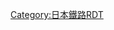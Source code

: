 {{Routemap|inline=<includeonly>yes</includeonly>|title=飯坂線|title-bg=#87ceeb|title-color=white|map=
\\\STR\hSTR~~ ~~[[東北本線]] / [[東北新幹線]]
uexSTR+r\\\STR\hSTR~~ ~~←''{{link-ja|飯坂東線|福島交通飯坂東線}}''
uexKBHFe!~HUBaq\uexKBHFa!~HUBlg\\STR\hSTR~~ ~~''福島站前 / 福島（I）''
\uexSTR!~HUBlf\KBHFa!~HUBq\BHF!~HUBq\hBHF!~HUBeq~~0.0~~'''[[福島站 (福島縣)|福島]]'''（II）
\uexSTR!~POINTERg@fq\STR\STR\hSTR~~ ~~''舊線''~~-1942
\uexBHF\STR\STR\hSTR~~ ~~''榮町''
\uexBHF\STR\STR\hSTR~~ ~~''西町''
\uexSTR\STR\STR\hABZgl~~ ~~[[山形新幹線]]→
\uexSTR\STR\ABZgl\hKRZ~~ ~~[[奧羽本線]]→
\uexBHF\BHF\STR\hSTR~~0.6~~'''[[曾根田站|曾根田]]'''
\uexBHF\STR\STR\hSTR~~ ~~''兵庫田''
hSTRq\uxmKRZh\KRZh\KRZh\hSTRr~~ ~~←東北新幹線
uexBHF\BHF\STR~~1.4~~'''[[美術館圖書館前站|美術館圖書館前]]'''~~（''森合''）
uexSTRl\emABZg+r\STR
STRq\STRq\KRZo\STRr\~~ ~~←東北本線、[[阿武隈急行線]]
eBHF~~(2.5)~~''道下''~~-1935以後
BHF~~2.7~~'''[[岩代清水站|岩代清水]]'''
BHF~~3.0~~'''[[泉站 (福島市)|泉]]'''
hKRZWae~~ ~~{{link-ja|松川 (福島縣)|松川 (福島県)|松川}}
BHF~~3.7~~'''[[上松川站|上松川]]'''
eBHF~~(4.1)~~''成出''~~-1942
BHF~~4.2~~'''[[笹谷站|笹谷]]'''
BHF~~5.1~~'''[[櫻水站|櫻水]]'''~~（''前谷地''）
hKRZWae~~ ~~{{link-ja|八反田川|八反田川}}
eBHF~~(5.4)~~''佐場野古屋''~~-1942
SKRZ-Au~~ ~~[[東北自動車道]]
BHF~~6.2~~'''[[平野站 (福島縣)|平野]]'''
eBHF~~ ~~''石堂''~~-1942以後
BHF~~7.4~~'''[[醫王寺前站|醫王寺前]]'''
eBHF~~(8.0)~~''小川橋''~~-1935以後
hKRZWae~~ ~~小川
BHF~~8.7~~'''[[花水坂站|花水坂]]'''
WASSER+r\STR\~~ ~~{{link-ja|摺上川|摺上川}}
WASSER\KBHFxe\~~9.2~~'''[[飯坂溫泉站|飯坂溫泉]]'''（II）~~1982-
WASSER\exKBHFe\~~(9.3)~~''飯坂溫泉（I）''~~-1982
uexKBHFeq\WASSER\\\~~ ~~''湯野町''
~~ ~~←''福島交通飯坂東線''
|bottom={{navbar|飯坂線RDT}}
}}<noinclude>
{{rdt intro|[[飯坂線]]}}
[[Category:日本鐵路RDT]]
</noinclude>